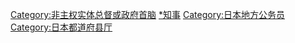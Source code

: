 {{日本行政區劃分類導航|知事}}
{{Commonscat|Governors of Japanese prefectures}}

[[Category:非主权实体总督或政府首脑|Category:非主权实体总督或政府首脑]]
[[Category:日本各都道府縣政治人物|*知事]]
[[Category:日本地方公务员|Category:日本地方公务员]]
[[Category:日本都道府县厅|Category:日本都道府县厅]]